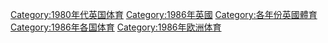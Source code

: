 [[Category:1980年代英国体育|Category:1980年代英国体育]]
[[Category:1986年英國|Category:1986年英國]]
[[Category:各年份英國體育|Category:各年份英國體育]]
[[Category:1986年各国体育|Category:1986年各国体育]]
[[Category:1986年欧洲体育|Category:1986年欧洲体育]]